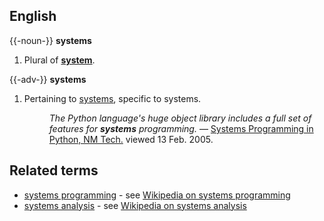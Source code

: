 ==English==

{{-noun-}}
'''systems''' 

# Plural of '''[[system]]'''.

{{-adv-}}
'''systems'''

# Pertaining to [[systems]], specific to systems.
#:''The Python language's huge object library includes a full set of features for '''systems''' programming.'' &mdash; [http://infohost.nmt.edu/tcc/help/lang/python/sysprog.html Systems Programming in Python, NM Tech.] viewed 13 Feb. 2005.

==Related terms==
* [[systems programming]] - see [[w:systems programming|Wikipedia on systems programming]]
* [[systems analysis]] - see [[w:systems analysis|Wikipedia on systems analysis]]